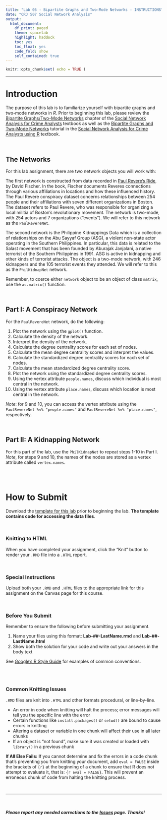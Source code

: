 ```yaml
---
title: "Lab 05 - Bipartite Graphs and Two-Mode Networks - INSTRUCTIONS"
date: "CRJ 507 Social Network Analysis"
output: 
  html_document:
    df_print: paged
    theme: spacelab
    highlight: haddock
    toc: yes
    toc_float: yes
    code_fold: show
    self_contained: true
---
```


```r
knitr::opts_chunk$set( echo = TRUE )
```

----

# Introduction

The purpose of this lab is to familiarize yourself with bipartite graphs and two-mode networks in *R*. Prior to beginning this lab, please review the [Bipartite Graphs/Two-Mode Networks](https://jacobtnyoung.github.io/snaca-textbook/snaca-bipartite.html) chapter of the [Social Network Analysis for Crime Analysts](https://jacobtnyoung.github.io/snaca-textbook/index.html) textbook as well as the [Bipartite Graphs and Two-Mode Networks](https://jacobtnyoung.github.io/snaca-r/snaca-r-bipartite.html) tutorial in the [Social Network Analysis for Crime Analysts using R](https://jacobtnyoung.github.io/snaca-r/index.html) textbook.

<br>

## The Networks

For this lab assignment, there are two network objects you will work with: 

The first network is constructed from data recorded in [Paul Revere's Ride](https://global.oup.com/ushe/product/paul-reveres-ride-9780195098310?cc=us&lang=en&), by David Fischer. In the book, Fischer documents Reveres connections through various affiliations in locations and how these influenced history. The Paul Revere conspiracy dataset concerns relationships between 254 people and their affiliations with seven different organizations in Boston. The dataset refers to Paul Revere, who was responsible for organizing a local militia of Boston's revolutionary movement. The network is two-mode, with 254 actors and 7 organizations ("events"). We will refer to this network as the `PaulRevereNet`.

The second network is the Philippine Kidnappings Data which is a collection of relationships on the Abu Sayyaf Group (ASG), a violent non-state actor operating in the Southern Philippines. In particular, this data is related to the Salast movement that has been founded by Aburajak Janjalani, a native terrorist of the Southern Philippines in 1991. ASG is active in kidnapping and other kinds of terrorist attacks. The object is a two-mode network, with 246 kidnappers and the 105 terrorist events they attended. We will refer to this as the `PhilKidnapNet` network.

Remember, to coerce either `network` object to be an object of class `matrix`, use the `as.matrix()` function.

<br>

## Part I: A Conspiracy Network

For the `PaulRevereNet` network, do the following:  

1. Plot the network using the `gplot()` function.  
2. Calculate the density of the network.
3. Interpret the density of the network.
4. Calculate the degree centrality scores for each set of nodes.  
5. Calculate the mean degree centrality scores and interpret the values.  
6. Calculate the standardized degree centrality scores for each set of nodes.  
7. Calculate the mean standardized degree centrality score.  
8. Plot the network using the standardized degree centrality scores.
9. Using the vertex attribute `people.names`, discuss which individual is most central in the network.
10. Using the vertex attribute `place.names`, discuss which location is most central in the network.

*Note*: for 9 and 10, you can access the vertex attribute using the `PaulRevereNet %v% "people.names"` and `PaulRevereNet %v% "place.names"`, respectively.

<br>

## Part II: A Kidnapping Network

For this part of the lab, use the `PhilKidnapNet` to repeat steps 1-10 in Part I. *Note*, for steps 9 and 10, the names of the nodes are stored as a vertex attribute called `vertex.names`.

<br>
<br>

# How to Submit

Download the [template for this lab](../labs/templates/lab-05-LastName.zip?raw=true) prior to beginning the lab. **The template contains code for accessing the data files**.

<br>

### Knitting to HTML

When you have completed your assignment, click the "Knit" button to render your `.RMD` file into a `.HTML` report.

<br>

### Special Instructions

Upload both your `.RMD` and `.HTML` files to the appropriate link for this assignment on the Canvas page for this course.

<br>

### Before You Submit

Remember to ensure the following before submitting your assignment.

1. Name your files using this format: **Lab-##-LastName.rmd** and **Lab-##-LastName.html**
2. Show both the solution for your code and write out your answers in the body text 

See [Google's R Style Guide](https://google.github.io/styleguide/Rguide.xml) for examples of common conventions.

<br>
<br>

### Common Knitting Issues

`.RMD` files are knit into `.HTML` and other formats procedural, or line-by-line.

* An error in code when knitting will halt the process; error messages will tell you the specific line with the error
* Certain functions like `install.packages()` or `setwd()` are bound to cause errors in knitting 
* Altering a dataset or variable in one chunk will affect their use in all later chunks
* If an object is "not found", make sure it was created or loaded with `library()` in a previous chunk

**If All Else Fails:** If you cannot determine and fix the errors in a code chunk that's preventing you from knitting your document, add `eval = FALSE` inside the brackets of `{r}` at the beginning of a chunk to ensure that R does not attempt to evaluate it, that is: `{r eval = FALSE}`. This will prevent an erroneous chunk of code from halting the knitting process.  

<br>

____

<br>

##### ***Please*** report any needed corrections to the [Issues](https://github.com/Watts-College/crj-507-fall-2025/issues/new) page. Thanks!

<br>
<br>